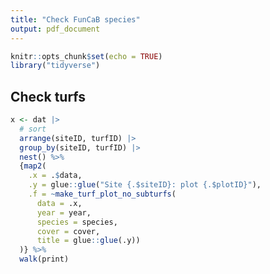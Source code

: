 ```yaml
---
title: "Check FunCaB species"
output: pdf_document
---
```


```r
knitr::opts_chunk$set(echo = TRUE)
library("tidyverse")
```

## Check turfs

```r

x <- dat |>
  # sort
  arrange(siteID, turfID) |>
  group_by(siteID, turfID) |>
  nest() %>% 
  {map2(
    .x = .$data, 
    .y = glue::glue("Site {.$siteID}: plot {.$plotID}"),
    .f = ~make_turf_plot_no_subturfs(
      data = .x, 
      year = year, 
      species = species, 
      cover = cover, 
      title = glue::glue(.y))
  )} %>% 
  walk(print)


```
